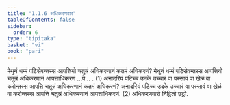 ```yaml
---
title: "1.1.6 अधिकरणवार"
tableOfContents: false
sidebar:
  order: 6
type: "tipitaka"
basket: "vi"
book: "pari"
---
```



<DynamicBreadcrumb />

<Division number="185" book="pari">

<Paragraph number="582" book="pari">
मेथुनं धम्मं पटिसेवन्तस्स आपत्तियो चतुन्नं अधिकरणानं कतमं अधिकरणं? मेथुनं धम्मं पटिसेवन्तस्स आपत्तियो चतुन्नं अधिकरणानं आपत्ताधिकरणं …पे… . (1)
</Paragraph>

<Paragraph number="583" book="pari">
अनादरियं पटिच्च उदके उच्चारं वा पस्सावं वा खेळं वा करोन्तस्स आपत्ति चतुन्नं अधिकरणानं कतमं अधिकरणं? अनादरियं पटिच्च उदके उच्चारं वा पस्सावं वा खेळं वा करोन्तस्स आपत्ति चतुन्नं अधिकरणानं आपत्ताधिकरणं. (2)

</Paragraph>
</Division>

<Paragraph number="584" type="center" book="pari">
अधिकरणवारो निट्ठितो छट्ठो.
</Paragraph>